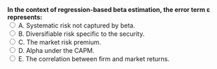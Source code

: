 ::: {.question-block}

<form onsubmit="event.preventDefault(); checkAnswer('module4_mcq_q24')" data-correct-answer="B">
  <strong style="display: block;">In the context of regression-based beta estimation, the error term ε represents:</strong>
<label><input type="radio" name="module4_mcq_q24" value="A"> A. Systematic risk not captured by beta.</label><br>
<label><input type="radio" name="module4_mcq_q24" value="B"> B. Diversifiable risk specific to the security.</label><br>
<label><input type="radio" name="module4_mcq_q24" value="C"> C. The market risk premium.</label><br>
<label><input type="radio" name="module4_mcq_q24" value="D"> D. Alpha under the CAPM.</label><br>
<label><input type="radio" name="module4_mcq_q24" value="E"> E. The correlation between firm and market returns.</label><br>
</form>

<div id="feedback-module4_mcq_q24" class="feedback" data-status="" style="display:none;">
✅ Correct: B. The residual ε captures firm-specific, diversifiable shocks.
</div>

:::
